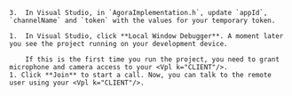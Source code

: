 <PlatformWrapper platform="windows">

    3.  In Visual Studio, in `AgoraImplementation.h`, update `appId`, `channelName` and `token` with the values for your temporary token.

    1.  In Visual Studio, click **Local Window Debugger**. A moment later you see the project running on your development device.

        If this is the first time you run the project, you need to grant microphone and camera access to your <Vpl k="CLIENT"/>.
    1. Click **Join** to start a call. Now, you can talk to the remote user using your <Vpl k="CLIENT"/>.

</PlatformWrapper>
